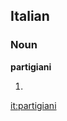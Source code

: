 ==Italian==

===Noun===
'''partigiani''' {{m}}

# {{plural of|[[partigiano]]|lang=Italian}}

[[it:partigiani]]